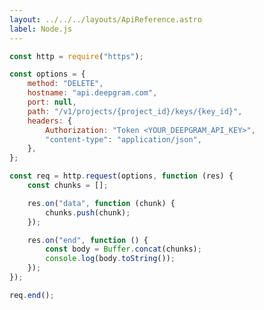 ---
layout: ../../../layouts/ApiReference.astro
label: Node.js
---

```js
const http = require("https");

const options = {
	method: "DELETE",
	hostname: "api.deepgram.com",
	port: null,
	path: "/v1/projects/{project_id}/keys/{key_id}",
	headers: {
		Authorization: "Token <YOUR_DEEPGRAM_API_KEY>",
		"content-type": "application/json",
	},
};

const req = http.request(options, function (res) {
	const chunks = [];

	res.on("data", function (chunk) {
		chunks.push(chunk);
	});

	res.on("end", function () {
		const body = Buffer.concat(chunks);
		console.log(body.toString());
	});
});

req.end();
```
